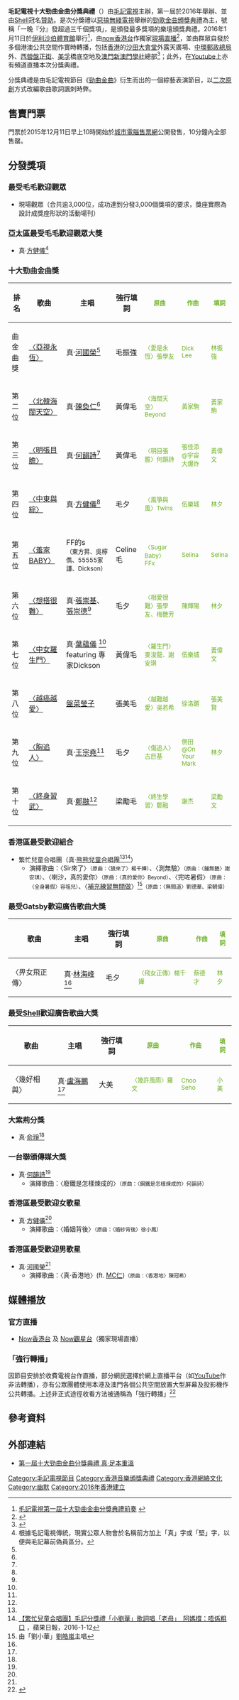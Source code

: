 {{Infobox award
| name           = 毛記電視十大勁曲金曲分獎典禮<br/><font size="-1">{{lang-en|TVMost Ten Big Ging Cook Gum Cook Awards Distribution}}
| current_awards =第一屆十大勁曲金曲分獎典禮
| image       = 
| imagesize   = 
| caption     = 
| description = 
| presenter   = [[毛記電視|毛記電視]]
| date        = 
| location    = [[香港|香港]]
| country     = {{HK}}
| reward      = 
| year        = 2016年
| year2       = 
| website     =
}}
'''毛記電視十大勁曲金曲分獎典禮'''（{{lang-en|TV Most Ten Big Ging Cook Gum Cook Awards Distribution}}）由[[毛記電視|毛記電視]]主辦，第一屆於2016年舉辦、並由[[蜆殼公司|Shell]]冠名[[贊助|贊助]]。是次分獎禮以[[惡搞|惡搞]][[無綫電視|無綫電視]]舉辦的[[勁歌金曲頒獎典禮|勁歌金曲頒獎典禮]]為主，號稱「一晚『分』發超過三千個獎項」，是頒發最多獎項的樂壇頒獎典禮。2016年1月11日於[[伊利沙伯體育館|伊利沙伯體育館]]舉行<ref>[http://www.tvmost.com.hk/2015_pretenbig 毛記電視第一屆十大勁曲金曲分獎典禮前奏] {{webarchive|url=https://web.archive.org/web/20160716123616/http://www.tvmost.com.hk/2015_pretenbig |date=2016-07-16 }}</ref>，由[[now香港台|now香港台]]作獨家[[現場直播|現場直播]]<ref>{{Cite web |url=http://news.now.com/home/entertainment/player?newsId=164010 |title=毛記電視勁曲金曲分獎典禮 nowTV獨家免費直播！ |accessdate=2016-01-13 |archive-date=2016-09-18 |archive-url=https://web.archive.org/web/20160918065235/http://news.now.com/home/entertainment/player?newsId=164010 |dead-url=no }}</ref>，並由群眾自發於多個港澳公共空間作實時轉播，包括[[香港|香港]]的[[沙田大會堂|沙田大會堂]]外露天廣場、[[中環|中環]][[香港郵政總局|郵政總局]]外、[[西營盤|西營盤]][[正街|正街]]、[[美孚_(香港)|美孚]]橋底空地及[[澳門|澳門]][[新澳門學社|新澳門學社]]總部<ref>{{Cite web |url=http://top-fun.com.hk/%E7%8E%A9%E9%BB%9E%E6%94%BB%E7%95%A5/7%E5%A4%A7%E7%9D%87%E6%AF%9B%E8%A8%98%E9%9B%BB%E8%A6%96%E5%8B%81%E6%9B%B2%E9%87%91%E6%9B%B2%E5%88%86%E7%8D%8E%E5%85%B8%E7%A6%AE%E6%96%B9%E6%B3%95%EF%BC%81 |title=7大睇毛記電視勁曲金曲分獎典禮方法！ |accessdate=2016-01-15 |archive-date=2016-01-12 |archive-url=https://web.archive.org/web/20160112130323/http://top-fun.com.hk/%e7%8e%a9%e9%bb%9e%e6%94%bb%e7%95%a5/7%e5%a4%a7%e7%9d%87%e6%af%9b%e8%a8%98%e9%9b%bb%e8%a6%96%e5%8b%81%e6%9b%b2%e9%87%91%e6%9b%b2%e5%88%86%e7%8d%8e%e5%85%b8%e7%a6%ae%e6%96%b9%e6%b3%95%ef%bc%81 |dead-url=no }}</ref>；此外，在[[Youtube|Youtube]]上亦有頻道直播本次分獎典禮。

分獎典禮是由毛記電視節目《[[勁曲金曲|勁曲金曲]]》衍生而出的一個綜藝表演節目，以[[二次創作|二次原創]]方式改編歌曲歌詞諷刺時弊。

==售賣門票==
門票於2015年12月11日早上10時開始於[[城市電腦售票網|城市電腦售票網]]公開發售，10分鐘內全部售罄。

==分發獎項==
===最受毛毛歡迎觀眾===
*現場觀眾（合共逾3,000位，成功達到分發3,000個獎項的要求，獎座實際為設計成獎座形狀的活動場刊）

===亞太區最受毛毛歡迎觀眾大獎===
*真‧[[方健儀|方健儀]]<ref name="real">根據毛記電視傳統，現實公眾人物會於名稱前方加上「真」字或「堅」字，以便與毛記幕前偽員區分。</ref> 

===十大勁曲金曲獎===
{| class="wikitable" 
!排名 !! 歌曲 !! 主唱 !! 強行填詞 !! <small><font style="color:#6AB01F">原曲</font></small> !! <small><font style="color:#6AB01F">作曲</font></small> !! <small><font style="color:#6AB01F">填詞</font></small>
|-align="center"
|曲金曲獎||[http://www.tvmost.com.hk/201601121957_video_2016_tenbig_01 〈亞視永恆〉] {{Wayback|url=http://www.tvmost.com.hk/201601121957_video_2016_tenbig_01 |date=20160116060553 }}||真‧[[河國榮|河國榮]]<ref name="real"></ref>||毛振強||<small><font style="color:#6AB01F">〈愛是永恆〉張學友</font></small>||<small><font style="color:#6AB01F">Dick Lee</font></small>||<small><font style="color:#6AB01F">林振強</font></small>
|-align="center"
|第二位||[https://web.archive.org/web/20160116062138/http://www.tvmost.com.hk/2016_tenbig?offset=10 〈北韓海闊天空〉]||真‧[[陳奐仁|陳奐仁]]<ref name="real"></ref>||黃偉毛||<small><font style="color:#6AB01F">〈海闊天空〉Beyond</font></small>||<small><font style="color:#6AB01F">黃家駒</font></small>||<small><font style="color:#6AB01F">黃家駒</font></small>
|-align="center"
|第三位||[https://web.archive.org/web/20160116060542/http://www.tvmost.com.hk/201601121953_video_2016_tenbig_03 〈明張目膽〉]||真‧[[何韻詩|何韻詩]]<ref name="real"></ref>||黃偉毛||<small><font style="color:#6AB01F">〈明目張膽〉何韻詩</font></small>||<small><font style="color:#6AB01F">張佳添@宇宙大爆炸</font></small>||<small><font style="color:#6AB01F">黃偉文</font></small>
|-align="center"
|第四位||[https://web.archive.org/web/20160116060537/http://www.tvmost.com.hk/201601121952_video_2016_tenbig_04 〈中東與綜〉]||真‧[[方健儀|方健儀]]<ref name="real"></ref>||毛夕||<small><font style="color:#6AB01F">〈風箏與風〉Twins</font></small>||<small><font style="color:#6AB01F">伍樂城</font></small>||<small><font style="color:#6AB01F">林夕</font></small>
|-align="center"
|第五位||[https://web.archive.org/web/20160116060532/http://www.tvmost.com.hk/201601121949_video_2016_tenbig_05 〈羞家BABY〉]||FF的s<br><small>（東方昇、吳檸儁、55555家謙、Dickson）</small>||Celine毛||<small><font style="color:#6AB01F">〈Sugar Baby〉FFx</font></small>||<small><font style="color:#6AB01F">Selina</font></small>||<small><font style="color:#6AB01F">Selina</font></small>
|-align="center"
|第六位||[https://web.archive.org/web/20160116060419/http://www.tvmost.com.hk/201601121942_video_2016_tenbig_06 〈想搭很難〉]||真‧[[張崇基|張崇基]]、[[張崇德|張崇德]]<ref name="real"></ref>||毛夕||<small><font style="color:#6AB01F">〈相愛很難〉張學友、梅艷芳</font></small>||<small><font style="color:#6AB01F">陳輝陽</font></small>||<small><font style="color:#6AB01F">林夕</font></small>
|-align="center"
|第七位||[https://web.archive.org/web/20160116060414/http://www.tvmost.com.hk/201601121940_video_2016_tenbig_07 〈中女羅生門〉]||真‧[[葉蘊儀|葉蘊儀]] <ref name="real"></ref> featuring 專家Dickson||黃偉毛||<small><font style="color:#6AB01F">〈羅生門〉麥浚龍、謝安琪</font></small>||<small><font style="color:#6AB01F">伍樂城</font></small>||<small><font style="color:#6AB01F">黃偉文</font></small>
|-align="center"
|第八位||[https://web.archive.org/web/20160116060409/http://www.tvmost.com.hk/201601121937_video_2016_tenbig_08 〈越癌越愛〉]||[[柯翠婷|盤菜瑩子]]||張美毛||<small><font style="color:#6AB01F">〈越難越愛〉吳若希</font></small>||<small><font style="color:#6AB01F">徐洛鏘</font></small>||<small><font style="color:#6AB01F">張美賢</font></small>
|-align="center"
|第九位||[https://web.archive.org/web/20160116060405/http://www.tvmost.com.hk/201601121935_video_2016_tenbig_09 〈胸追人〉]||真‧[[王宗堯|王宗堯]]<ref name="real"></ref>||毛夕||<small><font style="color:#6AB01F">〈傷追人〉古巨基</font></small>||<small><font style="color:#6AB01F">側田@On Your Mark</font></small>||<small><font style="color:#6AB01F">林夕</font></small>
|-align="center"
|第十位||[https://web.archive.org/web/20160116062658/http://www.tvmost.com.hk/201601121932_video_2016_tenbig_10 〈終身習武〉]||真‧[[鄭融|鄭融]]<ref name="real"></ref>||梁勵毛||<small><font style="color:#6AB01F">〈終生學習〉鄭融</font></small>||<small><font style="color:#6AB01F">謝杰</font></small>||<small><font style="color:#6AB01F">梁勵文</font></small>
|}

===香港區最受歡迎組合===
*繁忙兒童合唱團（真‧[[熊熊兒童合唱團|熊熊兒童合唱團]]<ref name="real"></ref><ref>[http://hk.apple.nextmedia.com/enews/realtime/20160112/54637816 【繁忙兒童合唱團】毛記分獎禮「小劉華」歌詞唱「老母」　阿媽撐：唔係粗口] {{Wayback|url=http://hk.apple.nextmedia.com/enews/realtime/20160112/54637816 |date=20160113221540 }}，蘋果日報，2016-1-12</ref>）
**演繹歌曲：〈Sir來了〉<small>（原曲：〈狼來了〉楊千嬅）</small>、〈測無驗〉<small>（原曲：〈鍾無艷〉謝安琪）</small>、〈喇沙，真的愛你〉<small>（原曲：〈真的愛你〉Beyond）</small>、〈完咗暑假〉<small>（原曲：〈全身暑假〉容祖兒）</small>、〈[[補充練習無間做|補充練習無間做]]〉<ref>由「劉小華」[[劉皓嵐|劉皓嵐]]主唱</ref><small>（原曲：〈無間道〉劉德華、梁朝偉）</small>

===最受Gatsby歡迎廣告歌曲大獎===
{| class="wikitable" 
!歌曲!!主唱!!強行填詞!!<small><font style="color:#6AB01F">原曲</font></small> !! <small><font style="color:#6AB01F">作曲</font></small> !! <small><font style="color:#6AB01F">填詞</font></small>
|-align="center"
|〈畀女飛正傳〉||真‧[[林海峰_(香港)|林海峰]]<ref name="real"></ref>||毛夕||<small><font style="color:#6AB01F">〈飛女正傳〉楊千嬅</font></small>||<small><font style="color:#6AB01F">蔡德才</font></small>||<small><font style="color:#6AB01F">林夕</font></small>
|}

===最受[[蜆殼公司|Shell]]歡迎廣告歌曲大獎===
{| class="wikitable" 
!歌曲 !!主唱!!強行填詞!!<small><font style="color:#6AB01F">原曲</font></small> !! <small><font style="color:#6AB01F">作曲</font></small> !! <small><font style="color:#6AB01F">填詞</font></small>
|-align="center"
|〈幾好相與〉||真‧[[盧海鵬|盧海鵬]]<ref name="real"></ref>||大美||<small><font style="color:#6AB01F">〈幾許風雨〉羅文</font></small>||<small><font style="color:#6AB01F">Choo Seho</font></small>||<small><font style="color:#6AB01F">小美</font></small>
|}

===大紫荊分獎===
*真‧[[俞琤|俞琤]]<ref name="real"></ref>

===一台聯頒傳媒大獎===
*真‧[[何韻詩|何韻詩]]<ref name="real"></ref>
**演繹歌曲：〈廢鐵是怎樣煉成的〉<small>（原曲：〈鋼鐵是怎樣煉成的〉何韻詩）</small>

===香港區最受歡迎女歌星===
*真‧[[方健儀|方健儀]]<ref name="real"></ref>
**演繹歌曲：〈婚姻背後〉<small>（原曲：〈婚紗背後〉徐小鳳）</small>

===香港區最受歡迎男歌星===
*真‧[[河國榮|河國榮]]<ref name="real"></ref>
**演繹歌曲：〈真‧香港地〉(ft. [[MC仁|MC仁]])<small>（原曲：〈香港地〉陳冠希）</small>

==媒體播放==
===官方直播===
* [[Now香港台|Now香港台]] 及 [[Now觀星台|Now觀星台]]（獨家現場直播）

===「強行轉播」===
因節目安排於收費電視台作直播，部分網民選擇於網上直播平台（如[[YouTube|YouTube]]作非法轉播），亦有公眾團體使用本港及澳門各個公共空間放置大型屏幕及投影機作公共轉播。上述非正式途徑收看方法被通稱為「強行轉播」<ref>{{Cite web |url=https://m.facebook.com/events/605288199625037 |title=《愛瞞》隔岸強行轉播「毛記電視第一屆十大勁曲金曲分獎典禮」 |accessdate=2016-05-12 |archive-date=2017-03-05 |archive-url=https://web.archive.org/web/20170305063659/https://m.facebook.com/events/605288199625037 |dead-url=no }}</ref>

==參考資料==
{{reflist}}

==外部連結==
*[https://web.archive.org/web/20160115073120/http://www.tvmost.com.hk/2016_tenbig 第一屆十大勁曲金曲分獎典禮 真‧足本重溫]

{{毛記電視}}
{{香港音樂頒獎典禮}}

[[Category:毛記電視節目|Category:毛記電視節目]]
[[Category:香港音樂頒獎典禮|Category:香港音樂頒獎典禮]]
[[Category:香港網絡文化|Category:香港網絡文化]]
[[Category:幽默|Category:幽默]]
[[Category:2016年香港建立|Category:2016年香港建立]]